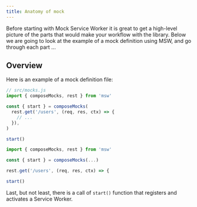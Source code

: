 ```yaml
---
title: Anatomy of mock
---
```


Before starting with Mock Service Worker it is great to get a high-level picture of the parts that would make your workflow with the library. Below we are going to look at the example of a mock definition using MSW, and go through each part ...

## Overview

Here is an example of a mock definition file:

```js
// src/mocks.js
import { composeMocks, rest } from 'msw'

const { start } = composeMocks(
  rest.get('/users', (req, res, ctx) => {
    // ...
  }),
)

start()
```

```js
import { composeMocks, rest } from 'msw'
```

```js lineStartNumber=3
const { start } = composeMocks(...)
```

```js lineStartNumber=4
rest.get('/users', (req, res, ctx) => {
```

```js
start()
```

Last, but not least, there is a call of `start()` function that registers and activates a Service Worker.
